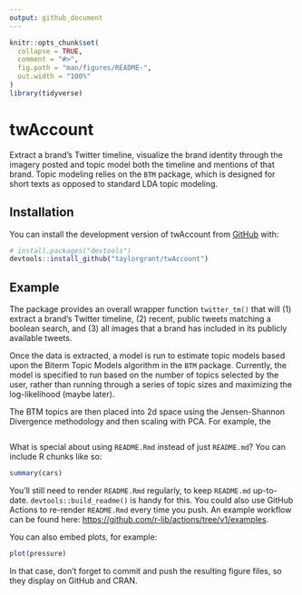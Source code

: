 ```yaml
---
output: github_document
---
```


<!-- README.md is generated from README.Rmd. Please edit that file -->

```r
knitr::opts_chunk$set(
  collapse = TRUE,
  comment = "#>",
  fig.path = "man/figures/README-",
  out.width = "100%"
)
library(tidyverse)
```

# twAccount

Extract a brand's Twitter timeline, visualize the brand identity through the imagery posted and 
topic model both the timeline and mentions of that brand. Topic modeling relies on the `BTM` package, which is designed for short texts as opposed to standard LDA topic modeling. 

## Installation

You can install the development version of twAccount from [GitHub](https://github.com/) with:

``` r
# install.packages("devtools")
devtools::install_github("taylorgrant/twAccount")
```

## Example

The package provides an overall wrapper function `twitter_tm()` that will (1) extract a brand's Twitter timeline, (2) recent, public tweets matching a boolean search, and (3) all images that a brand has included in its publicly available tweets. 

Once the data is extracted, a model is run to estimate topic models based upon the Biterm Topic Models algorithm in the `BTM` package. Currently, the model is specified to run based on the number of topics selected by the user, rather than running through a series of topic sizes and maximizing the log-likelihood (maybe later). 

The BTM topics are then placed into 2d space using the Jensen-Shannon Divergence methodology and then scaling with PCA. For example, the 

```r

```

What is special about using `README.Rmd` instead of just `README.md`? You can include R chunks like so:

```r
summary(cars)
```

You'll still need to render `README.Rmd` regularly, to keep `README.md` up-to-date. `devtools::build_readme()` is handy for this. You could also use GitHub Actions to re-render `README.Rmd` every time you push. An example workflow can be found here: <https://github.com/r-lib/actions/tree/v1/examples>.

You can also embed plots, for example:

```r
plot(pressure)
```

In that case, don't forget to commit and push the resulting figure files, so they display on GitHub and CRAN.
